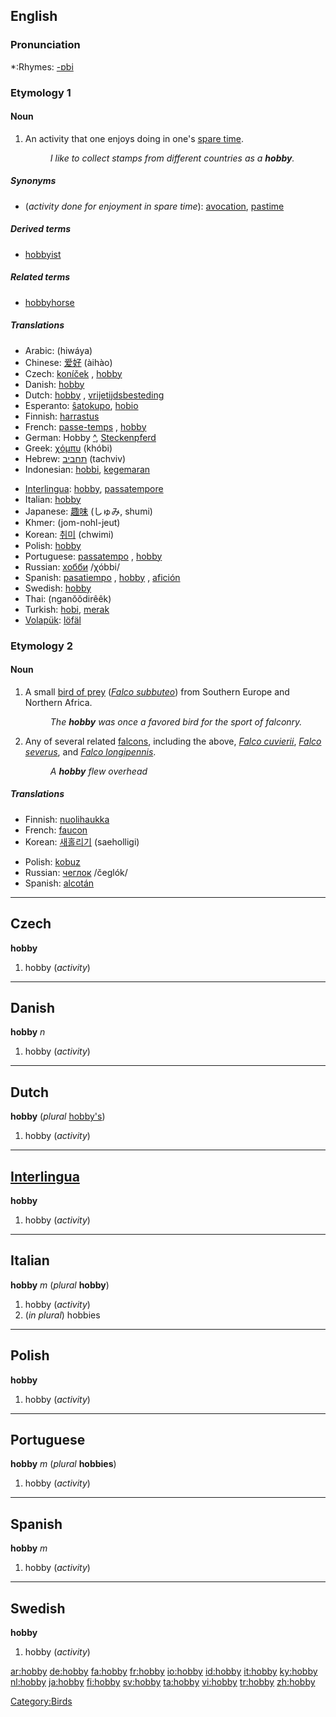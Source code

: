 {{see|Hobby}}
==English==

===Pronunciation===
*:Rhymes: [[Rhymes:English:-ɒbi|-ɒbi]]

===Etymology 1===
<!--Possibly from '''[[hobby-horse]]''', meaning a small horse or pony, often a small horse for children to ride; or possibly from the name of the bird, referring to the formerly common pastime of [[falconry]].

commented out since both Collins and Encarta state it comes from "hobin" or "hobyin", a variant of "Robin"-->

====Noun====
{{wikipedia}}
{{en-noun|hobbies}}

# An activity that one enjoys doing in one's [[spare time]].
#:''I like to collect stamps from different countries as a '''hobby'''.''

=====Synonyms=====
*(''activity done for enjoyment in spare time''): [[avocation]], [[pastime]]

=====Derived terms=====
*[[hobbyist]] {{pos_n}}

=====Related terms=====
*[[hobbyhorse]] {{pos_n}}

=====Translations=====
{{trans-top|activity done for enjoyment in spare time}}
*Arabic: {{ARchar|[[هواية]]}} (hiwáya) {{f}}
*Chinese: [[爱好]] (àihào)
*Czech: [[koníček]] {{m}}, [[hobby#Czech|hobby]] {{n}}
*Danish: [[hobby#Danish|hobby]] {{n}}
*Dutch: [[hobby#Dutch|hobby]] {{f}}, [[vrijetijdsbesteding]] {{f}}
*Esperanto: [[ŝatokupo]], [[hobio]]
*Finnish: [[harrastus]]
*French: [[passe-temps]] {{m}}, [[hobby#French|hobby]] {{m}}
*German: Hobby {{n}} [[:de:Hobby|^]], [[Steckenpferd]] {{n}}
*Greek: [[χόμπυ]] (khóbi)
*Hebrew: [[תחביב]] (tachviv)
*Indonesian: [[hobbi]], [[gemar|kegemaran]]
{{trans-mid}}
*[[Interlingua]]: [[hobby#Interlingua|hobby]], [[passatempore]]
*Italian: [[hobby#Italian|hobby]] {{m}}
*Japanese: [[趣味]] (しゅみ, shumi)
*Khmer: (jom-nohl-jeut)
*Korean: [[취미]] (chwimi)
*Polish: [[hobby#Polish|hobby]]
*Portuguese: [[passatempo]] {{m}}, [[hobby#Portugese|hobby]] {{m}}
*Russian: [[хобби]] /χóbbi/ {{n}}
*Spanish: [[pasatiempo]] {{m}}, [[hobby#Spanish|hobby]] {{m}}, [[afición]] {{f}}
*Swedish: [[hobby#Swedish|hobby]]
*Thai: {{THchar|[[งานอดิเรก]]}} (nganŏŏdirêêk)
*Turkish: [[hobi]], [[merak]]
*[[Volapük]]: [[löfäl]]
{{trans-bottom}}

===Etymology 2===

====Noun====
{{wikipedia|Hobby_(bird)}}
{{en-noun|hobbies}}

# A small [[bird of prey]] (''[[Falco subbuteo]]'') from Southern Europe and Northern Africa.
#:''The '''hobby''' was once a favored bird for the sport of falconry.''
# Any of several related [[falcon]]s, including the above, ''[[Falco cuvierii]]'', ''[[Falco severus]]'', and ''[[Falco longipennis]]''.
#:''A '''hobby''' flew overhead''

=====Translations=====
{{trans-top|''Falco subbuteo''}}
*Finnish: [[nuolihaukka]]
*French: [[faucon]]
*Korean: [[새홀리기]] (saeholligi)
{{trans-mid}}
*Polish: [[kobuz]] {{m}}
*Russian: [[чеглок]] /čeglók/ {{m}}
*Spanish: [[alcotán]] {{m}}
{{trans-bottom}}

----

==Czech==
'''hobby'''

# hobby (''activity'')

----

==Danish==
'''hobby''' ''n''

# hobby (''activity'')

----

==Dutch==
'''hobby''' {{m}} (''plural'' [[hobby's]])

# hobby (''activity'')

----

==[[Interlingua]]==
'''hobby'''

# hobby (''activity'')

----

==Italian==
'''hobby''' ''m'' (''plural'' '''hobby''')

# hobby (''activity'')
# (''in plural'') hobbies

----

==Polish==
'''hobby'''

# hobby (''activity'')

----

==Portuguese==
'''hobby''' ''m'' (''plural'' '''hobbies''')

# hobby (''activity'')

----

==Spanish==
'''hobby''' ''m''

# hobby (''activity'')

----

==Swedish==
'''hobby'''

# hobby (''activity'')

[[Category:Birds]]

[[ar:hobby]]
[[de:hobby]]
[[fa:hobby]]
[[fr:hobby]]
[[io:hobby]]
[[id:hobby]]
[[it:hobby]]
[[ky:hobby]]
[[nl:hobby]]
[[ja:hobby]]
[[fi:hobby]]
[[sv:hobby]]
[[ta:hobby]]
[[vi:hobby]]
[[tr:hobby]]
[[zh:hobby]]